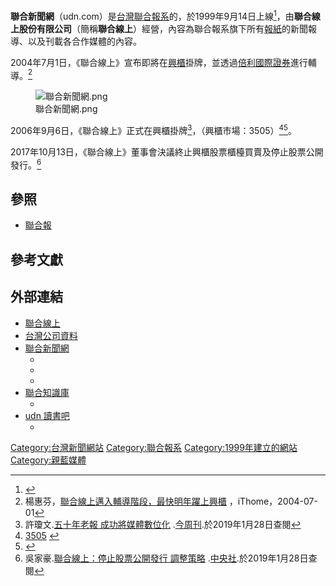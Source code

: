 {{noteTA}}
{{noteTA
|G1=IT
|G2=Communication
}}
{{Infobox website
| name             = 聯合新聞網
| logo             = United Daily News logo 2016.svg
| logo_size        = 250px
| logocaption      = 第二代標誌
| screenshot       = udn.com screenshot.jpg
| screenshot_size  = 250px
| collapsible      = yes
| collapsetext     = 網頁截圖
| caption          = 聯合新聞網網頁截圖
| native_name      = 
| url              = {{url|udn.com}}
| alexa            = {{flag|世界}}：531（{{as of|2022|01|28|alt=2022年01月}}）<br> {{TWN}}：11（{{as of|2022|01|28|alt=2022年01月}}）<ref name="alexa">{{cite web |url= http://www.alexa.com/siteinfo/udn.com |title= Udn.com Site Info |publisher= Alexa Internet |accessdate= 2022-01-28 |archive-date= 2022-01-28 |archive-url= https://web.archive.org/web/20161125123235/http://www.alexa.com/siteinfo/udn.com |dead-url= no }}</ref>
| commercial       = 是
| type             = [[新聞網站|新聞網站]]
| language         = [[中華民國國語|中華民國國語]]
| registration     = 選擇性
| owner            = 聯合線上股份有限公司
| launch_date      = {{Start date and age|1999|9|14}}
| current_status   = 線上
}}

{{Infobox company
| name                = 聯合線上股份有限公司
| name_en             = udn.com Co., Ltd.
| logo                =[[File:United_Daily_News_Group_logo_2016.svg|210px]]
| caption             = 
| type                = [[股份有限公司|股份有限公司]]
| original_text       = 
| other_text          = 
| traded_as           = 
| com_code            =
| local_code_name             = TW
| local_code             = 70763439
| fate                = 
| predecessor         = 
| successor           = 
| foundation          = {{start date|2000|2|2}}<!-- {{Start date|YYYY|MM|DD}} -->（{{age in years and days|2002|2|2|age=no}}）
| defunct             = <!-- {{End date|YYYY|MM|DD}} -->
| location            = {{TWN}}[[新北市|新北市]][[汐止區|汐止區]]<br>樟樹-{里}-1鄰大同路一段369號3樓
| locations           = 
| area_served         = 
| founder             = 
| president           = 
| key_people          = 
| industry            = 網際網路相關業
| products            = {{ubl|網路廣告服務及行銷活動宣傳|新聞圖文資料庫|eDM廣告信函發送及企業電子報服務|數位化生產線代工|新聞圖文授權服務|其他包含電子商務、電訊合作等服務|報紙全頁影像光碟|電子書與數位出版}}
| services            = 
| revenue             = 新台幣219,065仟元（2012年）
| operating_income    = 
| net_income          = 
| aum                 = <!-- Only used with financial services companies -->
| assets              = 
| equity              = 
| owner               = 
| num_employees       = 160人以上
| parent              = [[聯合報系|聯合報股份有限公司]]
| divisions           = {{ubl|聯合新聞網|聯合知識庫}}
| subsid              = 
| homepage            = {{url|co.udn.com}}<!-- {{URL|example.com}} -->
| slogan              = 
| capital             = 新台幣174,718,150元
| market_value        = 
| P/E ratio           = 
| earnings per share  = 
| Net asset value     = 
| accounting_period   = 
| major_shareholder   = 
| footnotes           = 
}}

'''聯合新聞網'''（udn.com）是[[台灣|台灣]][[聯合報系|聯合報系]]的{{link-en|線上新聞|Online newspaper|新聞資訊網站}}，於1999年9月14日上線<ref>{{Cite web|url=|author=朱淑娟|language=zh-tw|title=聯合新聞網 今天上線|publisher=[[聯合報|聯合報]]|date=1999-09-14|accessdate=2020-01-05|pages=1}}</ref>，由'''聯合線上股份有限公司'''（簡稱'''聯合線上'''）經營，內容為聯合報系旗下所有[[報紙|報紙]]的新聞報導、以及刊載各合作媒體的內容。

2004年7月1日，《聯合線上》宣布即將在[[中華民國證券櫃檯買賣中心|興櫃]]掛牌，並透過[[倍利國際證券|倍利國際證券]]進行輔導。<ref>楊惠芬，[https://www.ithome.com.tw/node/25200 聯合線上邁入輔導階段，最快明年躍上興櫃] {{Wayback|url=https://www.ithome.com.tw/node/25200 |date=20171019003538 }}，iThome，2004-07-01</ref>

[[File:聯合新聞網.png|thumb]]

2006年9月6日，《聯合線上》正式在興櫃掛牌<ref>許瓊文.[http://www.businesstoday.com.tw/article/category/80393/post/200609210041 五十年老報 成功將媒體數位化] {{Wayback|url=http://www.businesstoday.com.tw/article/category/80393/post/200609210041 |date=20190128082838 }}.[[今周刊|今周刊]].於2019年1月28日查閱</ref>，（興櫃市場：3505）<ref>[http://www.otc.org.tw/ch/regular_emerging/corporateInfo/emerging/emerging_stock_detail.php?stk_code=3505 3505] {{Wayback|url=http://www.otc.org.tw/ch/regular_emerging/corporateInfo/emerging/emerging_stock_detail.php?stk_code=3505 |date=20140422232752 }}</ref><ref>{{Otc-gretai|3505}}</ref>。

2017年10月13日，《聯合線上》董事會決議終止興櫃股票櫃檯買賣及停止股票公開發行。<ref>吳家豪.[https://www.cna.com.tw/news/afe/201710130258.aspx 聯合線上：停止股票公開發行 調整策略] {{Wayback|url=https://www.cna.com.tw/news/afe/201710130258.aspx |date=20190128083302 }}.[[中央社|中央社]].於2019年1月28日查閱</ref>

==參照==
* [[聯合報|聯合報]]

==參考文獻==
{{reflist}}

==外部連結==
* [https://co.udn.com/co/index 聯合線上] {{Wayback|url=https://co.udn.com/co/index |date=20190128135216 }}
* [http://company.g0v.ronny.tw/id/70763439 台灣公司資料]
* [https://udn.com/news/index 聯合新聞網] 
** {{facebook|myudn udn.com|聯合新聞網}}
** {{instagram|myudn/udn.com|聯合新聞網}}
** {{youtube|channel=UC2M61YK4ntt9iK-23XhDwcw|udn video}}
* [https://udndata.com/ndapp/Index 聯合知識庫]
** {{facebook|UDNtime|報時光UDNtime}}
* [https://reading.udn.com/v2/bookMain.do udn 讀書吧]
** {{youtube|channel/UCvH0sPinHZ1inKg3djm6UqA|讀書吧/讀創故事}}

{{UDN Group}}
{{Taiwan Newspaper}}
{{DEFAULTSORT:Lian聯}}

[[Category:台灣新聞網站|Category:台灣新聞網站]]
[[Category:聯合報系|Category:聯合報系]]
[[Category:1999年建立的網站|Category:1999年建立的網站]]
[[Category:親藍媒體|Category:親藍媒體]]